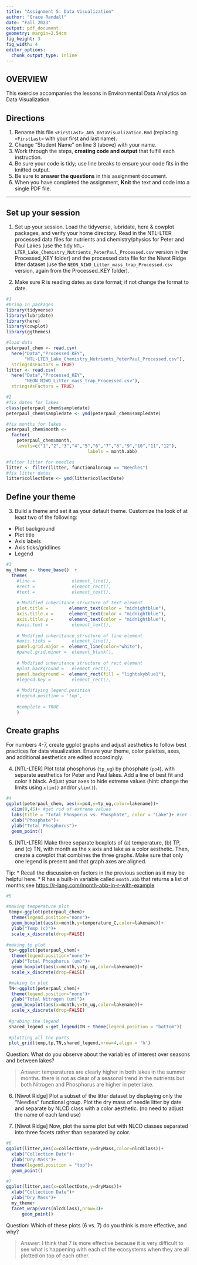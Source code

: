 ```yaml
---
title: "Assignment 5: Data Visualization"
author: "Grace Randall"
date: "Fall 2023"
output: pdf_document
geometry: margin=2.54cm
fig_height: 3
fig_width: 4
editor_options: 
  chunk_output_type: inline
---
```


## OVERVIEW

This exercise accompanies the lessons in Environmental Data Analytics on Data Visualization 

## Directions
1.  Rename this file `<FirstLast>_A05_DataVisualization.Rmd` (replacing `<FirstLast>` with your first and last name).
2. Change "Student Name" on line 3 (above) with your name.
3. Work through the steps, **creating code and output** that fulfill each instruction.
4. Be sure your code is tidy; use line breaks to ensure your code fits in the knitted output.
5. Be sure to **answer the questions** in this assignment document.
6. When you have completed the assignment, **Knit** the text and code into a single PDF file.

---

## Set up your session 

1. Set up your session. Load the tidyverse, lubridate, here & cowplot packages, and verify your home directory. Read in the NTL-LTER processed data files for nutrients and chemistry/physics for Peter and Paul Lakes (use the tidy `NTL-LTER_Lake_Chemistry_Nutrients_PeterPaul_Processed.csv` version in the Processed_KEY folder) and the processed data file for the Niwot Ridge litter dataset (use the `NEON_NIWO_Litter_mass_trap_Processed.csv` version, again from the Processed_KEY folder). 

2. Make sure R is reading dates as date format; if not change the format to date.

```r
#1 
#bring in packages
library(tidyverse)
library(lubridate)
library(here)
library(cowplot)
library(ggthemes)

#load data
peterpaul_chem <- read.csv(
  here("Data","Processed_KEY",
       "NTL-LTER_Lake_Chemistry_Nutrients_PeterPaul_Processed.csv"),
  stringsAsFactors = TRUE)
litter <- read.csv(
  here("Data","Processed_KEY",
       "NEON_NIWO_Litter_mass_trap_Processed.csv"),
  stringsAsFactors = TRUE)

#2 
#fix dates for lakes
class(peterpaul_chem$sampledate)
peterpaul_chem$sampledate <- ymd(peterpaul_chem$sampledate)

#fix months for lakes
peterpaul_chem$month <- 
  factor(
    peterpaul_chem$month,
    levels=c("1","2","3","4","5","6","7","8","9","10","11","12"),
                               labels = month.abb) 

#filter litter for needles
litter <- filter(litter, functionalGroup == "Needles")
#fix litter dates
litter$collectDate <- ymd(litter$collectDate)

```
## Define your theme
3. Build a theme and set it as your default theme. Customize the look of at least two of the following: 
 * Plot background
 * Plot title
 * Axis labels
 * Axis ticks/gridlines
 * Legend

```r
#3
my_theme <- theme_base()  + 
  theme(
    #line =              element_line(),
    #rect =              element_rect(),
    #text =              element_text(),
    
    # Modified inheritance structure of text element
    plot.title =        element_text(color = "midnightblue"),
    axis.title.x =      element_text(color = "midnightblue"),
    axis.title.y =      element_text(color = "midnightblue"),
    #axis.text =         element_text(),
    
    # Modified inheritance structure of line element
    #axis.ticks =        element_line(),
    panel.grid.major =  element_line(color="white"),
    #panel.grid.minor =  element_blank(),
    
    # Modified inheritance structure of rect element
    #plot.background =   element_rect(),
    panel.background =  element_rect(fill = "lightskyblue1"),
    #legend.key =        element_rect(),
    
    # Modifiying legend.position
    #legend.position = 'top',
    
    #complete = TRUE
    )

```

## Create graphs
For numbers 4-7, create ggplot graphs and adjust aesthetics to follow best practices for data visualization. Ensure your theme, color palettes, axes, and additional aesthetics are edited accordingly.

4. [NTL-LTER] Plot total phosphorus (`tp_ug`) by phosphate (`po4`), with separate aesthetics for Peter and Paul lakes. Add a line of best fit and color it black. Adjust your axes to hide extreme values (hint: change the limits using `xlim()` and/or `ylim()`).

```r
#4 
ggplot(peterpaul_chem, aes(x=po4,y=tp_ug,color=lakename))+ 
  xlim(0,45)+ #get rid of extreme values
  labs(title = "Total Phosporus vs. Phosphate", color = "Lake")+ #set labels
  xlab("Phosphate")+
  ylab("Total Phosphorus")+
  geom_point()

```


5. [NTL-LTER] Make three separate boxplots of (a) temperature, (b) TP, and (c) TN, with month as the x axis and lake as a color aesthetic. Then, create a cowplot that combines the three graphs. Make sure that only one legend is present and that graph axes are aligned. 

Tip:
* Recall the discussion on factors in the previous section as it may be helpful here. 
* R has a built-in variable called `month.abb` that returns a list of months;see <https://r-lang.com/month-abb-in-r-with-example>

```r
#5 

#making temperature plot
 temp<-ggplot(peterpaul_chem)+
  theme(legend.position="none")+
  geom_boxplot(aes(x=month,y=temperature_C,color=lakename))+
  ylab("Temp (c)")+
  scale_x_discrete(drop=FALSE)
 
#making tp plot
 tp<-ggplot(peterpaul_chem)+
  theme(legend.position="none")+
  ylab("Total Phosphorus (um)")+
  geom_boxplot(aes(x=month,y=tp_ug,color=lakename))+
  scale_x_discrete(drop=FALSE)

 #making tn plot
 TN<-ggplot(peterpaul_chem)+
  theme(legend.position="none")+
  ylab("Total Nitrogen (um)")+
  geom_boxplot(aes(x=month,y=tn_ug,color=lakename))+
  scale_x_discrete(drop=FALSE)
 
 #grabing the legend
 shared_legend <-get_legend(TN + theme(legend.position = "bottom"))
 
 #plotting all the parts
 plot_grid(temp,tp,TN,shared_legend,nrow=4,align = 'h')

```

Question: What do you observe about the variables of interest over seasons and between lakes? 

> Answer: temperatures are clearly higher in both lakes in the summer months. there is not as clear of a seasonal trend in the nutrients but both Nitrogen and Phosphorus are higher in peter lake.

6. [Niwot Ridge] Plot a subset of the litter dataset by displaying only the "Needles" functional group. Plot the dry mass of needle litter by date and separate by NLCD class with a color aesthetic. (no need to adjust the name of each land use)

7. [Niwot Ridge] Now, plot the same plot but with NLCD classes separated into three facets rather than separated by color. 

```r
#6
ggplot(litter,aes(x=collectDate,y=dryMass,color=nlcdClass))+
  xlab("Collection Date")+
  ylab("Dry Mass")+
  theme(legend.position = "top")+
  geom_point()

#7
ggplot(litter,aes(x=collectDate,y=dryMass))+
  xlab("Collection Date")+
  ylab("Dry Mass")+
  my_theme+
  facet_wrap(vars(nlcdClass),nrow=3)+
      geom_point()

```
Question: Which of these plots (6 vs. 7) do you think is more effective, and why? 

> Answer: I think that 7 is more effective because it is very difficult to see what is happening with each of the ecosystems when they are all plotted on top of each other. 
